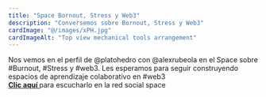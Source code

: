 ```yaml
---
title: "Space Bornout, Stress y Web3" 
description: "Conversemos sobre Bornout, Stress y Web3"  
cardImage: "@/images/xPH.jpg"
cardImageAlt: "Top view mechanical tools arrangement"
---
```


<div>
Nos vemos en el perfil de @platohedro con @alexrubeola en el Space sobre #Burnout, #Stress y #web3‌‌. Les esperamos para seguir construyendo espacios de aprendizaje colaborativo en #web3‌‌ 
</div>
<div>
<a href="https://x.com/i/spaces/1PlJQDNMOlDGE/peek" target="_blank"><b>Clic aquí </b></a>para escucharlo en la red social space 
</div>
